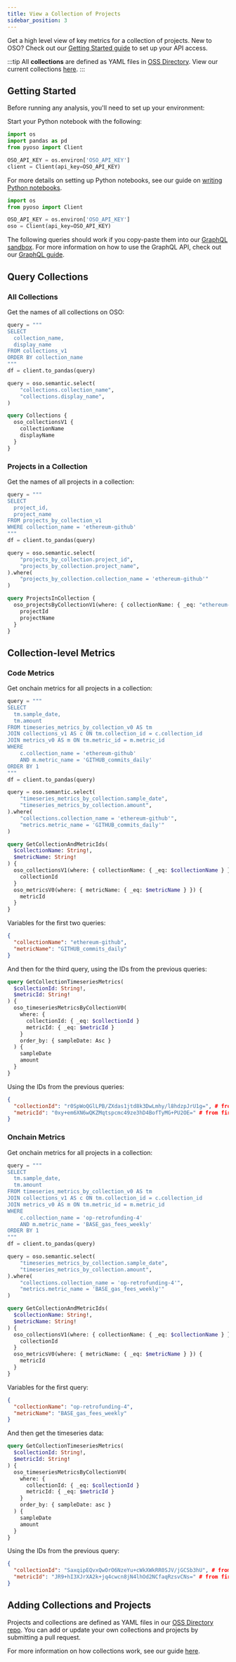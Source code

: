 ```yaml
---
title: View a Collection of Projects
sidebar_position: 3
---
```



Get a high level view of key metrics for a collection of projects.
New to OSO? Check out our [Getting Started guide](../get-started/index.md)
to set up your API access.

:::tip
All **collections** are defined as YAML files in [OSS Directory](https://github.com/opensource-observer/oss-directory). View our current collections [here](https://github.com/opensource-observer/oss-directory/tree/main/data/collections).
:::

## Getting Started

Before running any analysis, you'll need to set up your environment:

<Tabs>
<TabItem value="python-sql" label="Python">

Start your Python notebook with the following:

```python
import os
import pandas as pd
from pyoso import Client

OSO_API_KEY = os.environ['OSO_API_KEY']
client = Client(api_key=OSO_API_KEY)
```

For more details on setting up Python notebooks, see our guide on [writing Python notebooks](../guides/notebooks/index.mdx).

</TabItem>
<TabItem value="python-semantic" label="Semantic Layer">

```python
import os
from pyoso import Client

OSO_API_KEY = os.environ['OSO_API_KEY']
oso = Client(api_key=OSO_API_KEY)
```

</TabItem>
<TabItem value="graphql" label="GraphQL">

The following queries should work if you copy-paste them into our [GraphQL sandbox](https://www.opensource.observer/graphql). For more information on how to use the GraphQL API, check out our [GraphQL guide](../integrate/api.md).

</TabItem>
</Tabs>

## Query Collections

### All Collections

Get the names of all collections on OSO:

<Tabs>
<TabItem value="python-sql" label="Python">

```python
query = """
SELECT
  collection_name,
  display_name
FROM collections_v1
ORDER BY collection_name
"""
df = client.to_pandas(query)
```

</TabItem>
<TabItem value="python-semantic" label="Semantic Layer">

```python
query = oso.semantic.select(
    "collections.collection_name",
    "collections.display_name",
)
```

</TabItem>
<TabItem value="graphql" label="GraphQL">

```graphql
query Collections {
  oso_collectionsV1 {
    collectionName
    displayName
  }
}
```

</TabItem>
</Tabs>

### Projects in a Collection

Get the names of all projects in a collection:

<Tabs>
<TabItem value="python-sql" label="Python">

```python
query = """
SELECT
  project_id,
  project_name
FROM projects_by_collection_v1
WHERE collection_name = 'ethereum-github'
"""
df = client.to_pandas(query)
```

</TabItem>
<TabItem value="python-semantic" label="Semantic Layer">

```python
query = oso.semantic.select(
    "projects_by_collection.project_id",
    "projects_by_collection.project_name",
).where(
    "projects_by_collection.collection_name = 'ethereum-github'"
)
```

</TabItem>
<TabItem value="graphql" label="GraphQL">

```graphql
query ProjectsInCollection {
  oso_projectsByCollectionV1(where: { collectionName: { _eq: "ethereum-github" } }) {
    projectId
    projectName
  }
}
```

</TabItem>
</Tabs>

## Collection-level Metrics

### Code Metrics

Get onchain metrics for all projects in a collection:

<Tabs>
<TabItem value="python-sql" label="Python">

```python
query = """
SELECT
  tm.sample_date,
  tm.amount
FROM timeseries_metrics_by_collection_v0 AS tm
JOIN collections_v1 AS c ON tm.collection_id = c.collection_id
JOIN metrics_v0 AS m ON tm.metric_id = m.metric_id
WHERE
    c.collection_name = 'ethereum-github'
    AND m.metric_name = 'GITHUB_commits_daily'
ORDER BY 1
"""
df = client.to_pandas(query)
```

</TabItem>
<TabItem value="python-semantic" label="Semantic Layer">

```python
query = oso.semantic.select(
    "timeseries_metrics_by_collection.sample_date",
    "timeseries_metrics_by_collection.amount",
).where(
    "collections.collection_name = 'ethereum-github'",
    "metrics.metric_name = 'GITHUB_commits_daily'"
)
```

</TabItem>
<TabItem value="graphql" label="GraphQL">

```graphql
query GetCollectionAndMetricIds(
  $collectionName: String!,
  $metricName: String!
) {
  oso_collectionsV1(where: { collectionName: { _eq: $collectionName } }) {
    collectionId
  }
  oso_metricsV0(where: { metricName: { _eq: $metricName } }) {
    metricId
  }
}
```

Variables for the first two queries:
```json
{
  "collectionName": "ethereum-github",
  "metricName": "GITHUB_commits_daily"
}
```

And then for the third query, using the IDs from the previous queries:

```graphql
query GetCollectionTimeseriesMetrics(
  $collectionId: String!,
  $metricId: String!
) {
  oso_timeseriesMetricsByCollectionV0(
    where: {
      collectionId: { _eq: $collectionId }
      metricId: { _eq: $metricId }
    }
    order_by: { sampleDate: Asc }
  ) {
    sampleDate
    amount
  }
}
```

Using the IDs from the previous queries:

```json
{
  "collectionId": "r0SpWoQGlLPB/ZXdas1jtd8k3DwLmhy/l8hdzpJrU1g=", # from first query
  "metricId": "0xy+em6XN6wQKZMqtspcmc49ze3hD4BofTyMG+PU2OE=" # from first query
}
```

</TabItem>
</Tabs>

### Onchain Metrics

Get onchain metrics for all projects in a collection:

<Tabs>
<TabItem value="python-sql" label="Python">

```python
query = """
SELECT
  tm.sample_date,
  tm.amount
FROM timeseries_metrics_by_collection_v0 AS tm
JOIN collections_v1 AS c ON tm.collection_id = c.collection_id
JOIN metrics_v0 AS m ON tm.metric_id = m.metric_id
WHERE
    c.collection_name = 'op-retrofunding-4'
    AND m.metric_name = 'BASE_gas_fees_weekly'
ORDER BY 1
"""
df = client.to_pandas(query)
```

</TabItem>
<TabItem value="python-semantic" label="Semantic Layer">

```python
query = oso.semantic.select(
    "timeseries_metrics_by_collection.sample_date",
    "timeseries_metrics_by_collection.amount",
).where(
    "collections.collection_name = 'op-retrofunding-4'",
    "metrics.metric_name = 'BASE_gas_fees_weekly'"
)
```

</TabItem>
<TabItem value="graphql" label="GraphQL">

```graphql
query GetCollectionAndMetricIds(
  $collectionName: String!,
  $metricName: String!
) {
  oso_collectionsV1(where: { collectionName: { _eq: $collectionName } }) {
    collectionId
  }
  oso_metricsV0(where: { metricName: { _eq: $metricName } }) {
    metricId
  }
}
```

Variables for the first query:
```json
{
  "collectionName": "op-retrofunding-4",
  "metricName": "BASE_gas_fees_weekly"
}
```

And then get the timeseries data:

```graphql
query GetCollectionTimeseriesMetrics(
  $collectionId: String!,
  $metricId: String!
) {
  oso_timeseriesMetricsByCollectionV0(
    where: {
      collectionId: { _eq: $collectionId }
      metricId: { _eq: $metricId }
    }
    order_by: { sampleDate: asc }
  ) {
    sampleDate
    amount
  }
}
```

Using the IDs from the previous query:
```json
{
  "collectionId": "SaxqipEQvxQwOrO6NzeYu+cWkXWkRR0SJV/jGCSb3hU", # from first query
  "metricId": "JR9+hI3XJrXA2k+jq4cwcn8jN4lhOd2NCfaqRzsvCNs=" # from first query
}
```

</TabItem>
</Tabs>

## Adding Collections and Projects

Projects and collections are defined as YAML files in our [OSS Directory repo](https://github.com/opensource-observer/oss-directory). You can add or update your own collections and projects by submitting a pull request.

For more information on how collections work, see our guide [here](../guides/oss-directory/collection.md).

